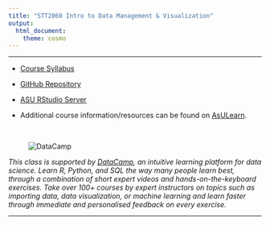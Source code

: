 ```yaml
---
title: "STT2860 Intro to Data Management & Visualization"
output: 
  html_document: 
    theme: cosmo
---
```


***

* [Course Syllabus](./SyllabusSchedule/STT2860F21Syllabus.html)

* [GitHub Repository](./SyllabusSchedule/STT2860F19Schedule.html)

* [ASU RStudio Server](https://mathr.math.appstate.edu)

* Additional course information/resources can be found on [AsULearn](https://asulearn.appstate.edu/).

<br>

<figure><img src="./images/DataCamp125px.png" alt="DataCamp" align="left"></figure><br>

*This class is supported by [DataCamp](https://www.datacamp.com), an intuitive learning platform for data science. Learn R, Python, and SQL the way many people learn best, through a combination of short expert videos and hands-on-the-keyboard exercises. Take over 100+ courses by expert instructors on topics such as importing data, data visualization, or machine learning and learn faster through immediate and personalised feedback on every exercise.*

***